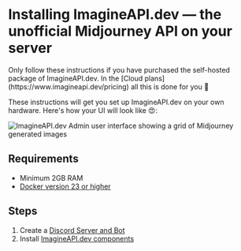 


# Installing ImagineAPI.dev — the unofficial Midjourney API on your server

<Callout type="warning" emoji="🕺">
Only follow these instructions if you have purchased the self-hosted package of ImagineAPI.dev. In the [Cloud plans](https://www.imagineapi.dev/pricing) all this is done for you 🕺
</Callout>


These instructions will get you set up ImagineAPI.dev on your own hardware. Here's how your UI will look like 😍:

<Image src="/CleanShot 2023-04-11 at 14.55.09@2x.png" alt="ImagineAPI.dev Admin user interface showing a grid of Midjourney generated images" width={850} height={500} />

## Requirements

- Minimum 2GB RAM
- [Docker version 23 or higher]( https://docs.docker.com/engine/install/)

## Steps

1. Create a [Discord Server and Bot](/self-host-install/discord-bot)
2. Install [ImagineAPI.dev components](/self-host-install/ImagineAPI)